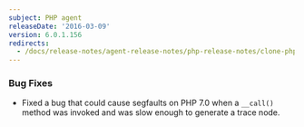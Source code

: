```yaml
---
subject: PHP agent
releaseDate: '2016-03-09'
version: 6.0.1.156
redirects:
  - /docs/release-notes/agent-release-notes/php-release-notes/clone-php-agent-601156
---
```


### Bug Fixes

* Fixed a bug that could cause segfaults on PHP 7.0 when a `__call()` method was invoked and was slow enough to generate a trace node.
